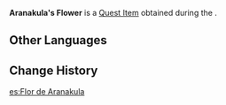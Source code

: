 {{Item Infobox
|id           = 101819
|image        = Item Aranara Flower.png
|type         = Quest Items
|description  = A flower gifted to you by [[Aranakula]].<br>Fearful though Aranakula was, this little creature still ventured into the Fungus-infested forest to tend to "the Memory of Stone."
|source1      = [[Festival Utsava]]
}}
'''Aranakula's Flower''' is a [[Quest Item]] obtained during the {{Quest|Festival Utsava}}.

==Other Languages==
{{Other Languages
|en      = Aranakula's Flower
|zhs     = 兰那库拉的花
|zhs_rm  = Lánnàkùlā de Huā
|zht     = 蘭那庫拉的花
|zht_rm  = Lánnàkùlā de Huā
|ja      = アランナクラの花
|ja_rm   = Arannakura no Hana
|ko      = 아란나쿨라의 꽃
|ko_rm   = Arannakulla-ui Kkot
|es      = Flor de Aranakula
|fr      = Fleur d'Aranakula
|ru      = Цветок Аранакулы
|th      = ดอกไม้ของ Aranakula
|th_rm   = Dokmai khong Aranakula
|vi      = {{tt|Hoa|花}} Aranakula
|de      = Blume von Aranakula
|id      = Bunga Aranakula
|pt      = Flor de Aranakula
|tr      = Aranakula'nın Çiçeği
|it      = Fiore di Aranakula
}}

==Change History==
{{Change History|3.0}}

[[es:Flor de Aranakula]]